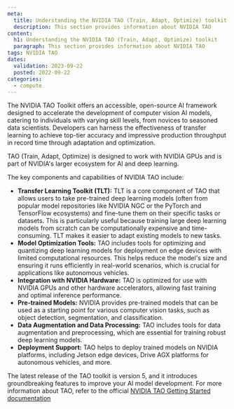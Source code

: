 ```yaml
---
meta:
  title: Understanding the NVIDIA TAO (Train, Adapt, Optimize) toolkit
  description: This section provides information about NVIDIA TAO
content:
  h1: Understanding the NVIDIA TAO (Train, Adapt, Optimize) toolkit
  paragraph: This section provides information about NVIDIA TAO
tags: NVIDIA TAO
dates:
  validation: 2023-09-22
  posted: 2022-09-22
categories:
  - compute
---
```


The NVIDIA TAO Toolkit offers an accessible, open-source AI framework designed to accelerate the development of computer vision AI models, catering to individuals with varying skill levels, from novices to seasoned data scientists. 
Developers can harness the effectiveness of transfer learning to achieve top-tier accuracy and impressive production throughput in record time through adaptation and optimization.

TAO (Train, Adapt, Optimize) is designed to work with NVIDIA GPUs and is part of NVIDIA's larger ecosystem for AI and deep learning. 

The key components and capabilities of NVIDIA TAO include:

* **Transfer Learning Toolkit (TLT):** TLT is a core component of TAO that allows users to take pre-trained deep learning models (often from popular model repositories like NVIDIA NGC or the PyTorch and TensorFlow ecosystems) and fine-tune them on their specific tasks or datasets. This is particularly useful because training large deep learning models from scratch can be computationally expensive and time-consuming. TLT makes it easier to adapt existing models to new tasks.
* **Model Optimization Tools:** TAO includes tools for optimizing and quantizing deep learning models for deployment on edge devices with limited computational resources. This helps reduce the model's size and ensuring it runs efficiently in real-world scenarios, which is crucial for applications like autonomous vehicles.
* **Integration with NVIDIA Hardware:** TAO is optimized for use with NVIDIA GPUs and other hardware accelerators, allowing fast training and optimal inference performance.
* **Pre-trained Models:** NVIDIA provides pre-trained models that can be used as a starting point for various computer vision tasks, such as object detection, segmentation, and classification.
* **Data Augmentation and Data Processing:** TAO includes tools for data augmentation and preprocessing, which are essential for training robust deep learning models.
* **Deployment Support:** TAO helps to deploy trained models on NVIDIA platforms, including Jetson edge devices, Drive AGX platforms for autonomous vehicles, and more.

The latest release of the TAO toolkit is version 5, and it introduces groundbreaking features to improve your AI model development. For more information about TAO, refer to the official [NVIDIA TAO Getting Started documentation](https://developer.nvidia.com/tao-toolkit-get-started)